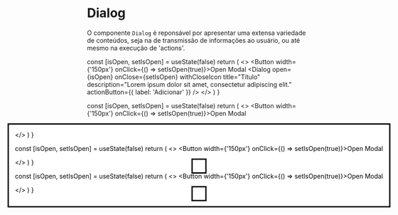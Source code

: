 

<Meta title="Data Display/Dialog" component={Dialog} />

# Dialog

O componente `Dialog` é reponsável por apresentar uma extensa variedade de conteúdos, seja na de transmissão de informações ao usuário, ou até mesmo na execução de 'actions'.

  const [isOpen, setIsOpen] = useState(false)
  return (
    <>
      <Button width={'150px'} onClick={() => setIsOpen(true)}>Open Modal</Button >
      <Dialog
        open={isOpen}
        onClose={setIsOpen}
        withCloseIcon
        title="Título"
        description="Lorem ipsum dolor sit amet, consectetur adipiscing elit."
        actionButton={{
          label: 'Adicionar'
        }}
      />
    </>
  )
}

  const [isOpen, setIsOpen] = useState(false)
  return (
    <>
      <Button width={'150px'} onClick={() => setIsOpen(true)}>Open Modal</Button >
      <Dialog
        open={isOpen}
        onClose={setIsOpen}
        title="Título"
        description="Lorem ipsum dolor sit amet, consectetur adipiscing elit."
      />
    </>
  )
}

  const [isOpen, setIsOpen] = useState(false)
  return (
    <>
      <Button width={'150px'} onClick={() => setIsOpen(true)}>Open Modal</Button >
      <Dialog
        open={isOpen}
        onClose={setIsOpen}
        title="Título"
        description="Lorem ipsum dolor sit amet, consectetur adipiscing elit."
      >
        <TextField name='base' label='Default'  placeholder='Default' />
      </Dialog>
    </>
  )
}

  const [isOpen, setIsOpen] = useState(false)
  return (
    <>
      <Button width={'150px'} onClick={() => setIsOpen(true)}>Open Modal</Button >
      <Dialog
        open={isOpen}
        onClose={setIsOpen}
        title="Título"
        description="Lorem ipsum dolor sit amet, consectetur adipiscing elit."
        colorButton='#424242'
      >
        <TextField name='base' label='Default' placeholder='Default' mr={5} />
        <TextField name='base' label='Default' placeholder='Default' />
      </Dialog>
    </>
  )
}

<Canvas>
  <Story name="Close Icon" parameters={{
    design: {
      type: 'figma',
      url: 'https://www.figma.com/file/O3bKxIcsj2rc1FNIRclJyT/Saturn-System?node-id=2065%3A245'
    }
  }}>
    <ThemeProvider>
      <DialogCloseIcon />
    </ThemeProvider>
  </Story>
</Canvas>

<Canvas>
  <Story name="Título e Descrição" parameters={{
    design: {
      type: 'figma',
      url: 'https://www.figma.com/file/O3bKxIcsj2rc1FNIRclJyT/Saturn-System?node-id=2065%3A245'
    }
  }}>
    <ThemeProvider>
      <DialogTitleDescription />
    </ThemeProvider>
  </Story>
</Canvas>

<Canvas>
  <Story name="Input" parameters={{
    design: {
      type: 'figma',
      url: 'https://www.figma.com/file/O3bKxIcsj2rc1FNIRclJyT/Saturn-System?node-id=2065%3A245'
    }
  }}>
    <ThemeProvider>
      <DialogInput />
    </ThemeProvider>
  </Story>
</Canvas>

<Canvas>
  <Story name="Input Duplo" parameters={{
    design: {
      type: 'figma',
      url: 'https://www.figma.com/file/O3bKxIcsj2rc1FNIRclJyT/Saturn-System?node-id=2065%3A245'
    }
  }}>
    <ThemeProvider>
      <DialogDoubleInput />
    </ThemeProvider>
  </Story>
</Canvas>

<ArgsTable of={Dialog} />
